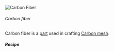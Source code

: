 ![Carbon Fiber](/mods/techreborn/carbon_fiber.png)

###### Carbon fiber

Carbon fiber is a [part](items:part "wikilink") used in crafting [Carbon
mesh](items:part:carbon_mesh "wikilink").

##### Recipe


<Recipe recipe=" input air techreborn:coal_dust air input
techreborn:coal_dust air techreborn:coal_dust input air
techreborn:coal_dust air output techreborn:carbon_fiber
"/>

